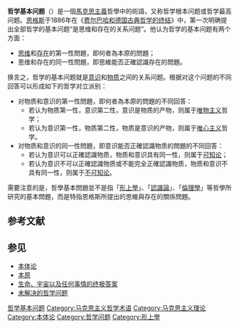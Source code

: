 '''哲学基本问题'''（{{lang-de|Grundfrage der Philosophie}}）是一個[[馬克思主義|馬克思主義]]哲學中的術語，又称哲学根本问题或哲学最高问题。[[恩格斯|恩格斯]]于1886年在《[[费尔巴哈和德国古典哲学的终结|费尔巴哈和德国古典哲学的终结]]》中，第一次明确提出全部哲学的基本问题“是思维和存在的关系问题”。他认为哲学的基本问题有两个方面：

*[[思维|思维]]和[[存在|存在]]的第一性問題，即何者為本原的問題；
*思维和存在的同一性問題，即思維能否正確認識存在的問題。

换言之，哲学的基本问题就是[[意识|意识]]和[[物质|物质]]之间的关系问题。根据对这个问题的不同回答可以形成如下的哲学对立派别：

*对物质和意识的第一性問題，即何者為本原的問題的不同回答：
**若认为物质第一性，意识第二性，意识是物质的产物，则属于[[唯物主义|唯物主义]]哲学；
**若认为意识第一性，物质第二性，物质是意识的产物，则属于[[唯心主义|唯心主义]]哲学。
*对物质和意识的同一性問題，即意识能否正確認識物质的問題的不同回答：
**若认为意识可以正確認識物质，物质和意识具有同一性，则属于[[可知论|可知论]]；
**若认为意识不可以正確認識物质或不能完全正確認識物质，物质和意识不具有同一性，则属于[[不可知论|不可知论]]。

需要注意的是，哲學基本問題並不是指「[[形上學|形上學]]」、「[[認識論|認識論]]」、「[[倫理學|倫理學]]」等哲學所研究的基本問題，而是特指恩格斯所提出的思維與存在的關係問題。
== 参考文献 ==
{{Reflist}}

== 参见 ==
{{Portal box|哲学}}
* [[本体论|本体论]]
* [[本原|本原]]
* [[生命、宇宙以及任何事情的终极答案|生命、宇宙以及任何事情的终极答案]]
* [[未解决的哲学问题|未解决的哲学问题]]

[[Category:哲学基本问题|]]
[[Category:马克思主义哲学术语|Category:马克思主义哲学术语]]
[[Category:马克思主义理论|Category:马克思主义理论]]
[[Category:本体论|Category:本体论]]
[[Category:哲学问题|Category:哲学问题]]
[[Category:形上學|Category:形上學]]

{{philo-stub}}